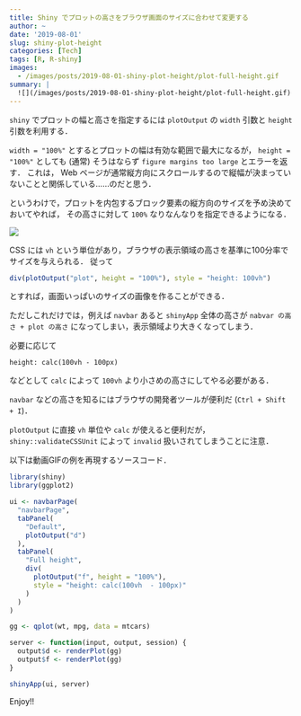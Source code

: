 ```yaml
---
title: Shiny でプロットの高さをブラウザ画面のサイズに合わせて変更する
author: ~
date: '2019-08-01'
slug: shiny-plot-height
categories: [Tech]
tags: [R, R-shiny]
images:
  - /images/posts/2019-08-01-shiny-plot-height/plot-full-height.gif
summary: |
  ![](/images/posts/2019-08-01-shiny-plot-height/plot-full-height.gif)
---
```


`shiny` でプロットの幅と高さを指定するには `plotOutput` の `width` 引数と `height` 引数を利用する．

`width = "100%"` とするとプロットの幅は有効な範囲で最大になるが，
`height = "100%"` としても (通常) そうはならず `figure margins too large` とエラーを返す．
これは， Web ページが通常縦方向にスクロールするので縦幅が決まっていないことと関係している……のだと思う．

というわけで，プロットを内包するブロック要素の縦方向のサイズを予め決めておいてやれば，
その高さに対して `100%` なりなんなりを指定できるようになる．

![](/images/posts/2019-08-01-shiny-plot-height/plot-full-height.gif)

CSS には `vh` という単位があり，ブラウザの表示領域の高さを基準に100分率でサイズを与えられる．
従って

```r
div(plotOutput("plot", height = "100%"), style = "height: 100vh")
```

とすれば，画面いっぱいのサイズの画像を作ることができる．

ただしこれだけでは，例えば `navbar` あると `shinyApp` 全体の高さが `nabvar の高さ + plot の高さ` になってしまい，表示領域より大きくなってしまう．

必要に応じて 

```
height: calc(100vh - 100px)
```

などとして `calc` によって `100vh` より小さめの高さにしてやる必要がある．

`navbar` などの高さを知るにはブラウザの開発者ツールが便利だ (`Ctrl + Shift + I`)．

`plotOutput` に直接 `vh` 単位や `calc` が使えると便利だが，
`shiny::validateCSSUnit` によって `invalid` 扱いされてしまうことに注意．

以下は動画GIFの例を再現するソースコード．

```r
library(shiny)
library(ggplot2)

ui <- navbarPage(
  "navbarPage",
  tabPanel(
    "Default",
    plotOutput("d")
  ),
  tabPanel(
    "Full height", 
    div(
      plotOutput("f", height = "100%"),
      style = "height: calc(100vh  - 100px)"
    )
  )
)

gg <- qplot(wt, mpg, data = mtcars)

server <- function(input, output, session) {
  output$d <- renderPlot(gg)
  output$f <- renderPlot(gg)
}

shinyApp(ui, server)
```

Enjoy!!
